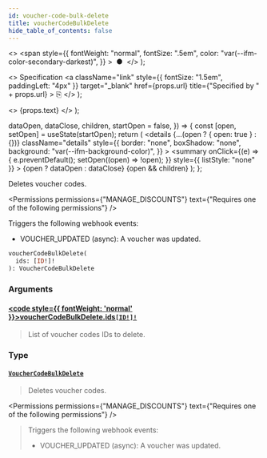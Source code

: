 ```yaml
---
id: voucher-code-bulk-delete
title: voucherCodeBulkDelete
hide_table_of_contents: false
---
```


  <>
    <span
      style={{
        fontWeight: "normal",
        fontSize: ".5em",
        color: "var(--ifm-color-secondary-darkest)",
      }}
    >
      &nbsp;●&nbsp;
    </span>
  </>
);

  <>
    Specification
    <a
      className="link"
      style={{ fontSize: "1.5em", paddingLeft: "4px" }}
      target="\_blank"
      href={props.url}
      title={"Specified by " + props.url}
    >
      ⎘
    </a>
  </>
);

  <>
    <span className={props.class}>{props.text}</span>
  </>
);


  dataOpen,
  dataClose,
  children,
  startOpen = false,
}) => {
  const [open, setOpen] = useState(startOpen);
  return (
    <details
      {...(open ? { open: true } : {})}
      className="details"
      style={{
        border: "none",
        boxShadow: "none",
        background: "var(--ifm-background-color)",
      }}
    >
      <summary
        onClick={(e) => {
          e.preventDefault();
          setOpen((open) => !open);
        }}
        style={{ listStyle: "none" }}
      >
        {open ? dataOpen : dataClose}
      </summary>
      {open && children}
    </details>
  );
};

Deletes voucher codes.

<Badge text="Added in Saleor 3.18" class="secondary margin-bottom--sm" />

<Permissions
  permissions={"MANAGE_DISCOUNTS"}
  text={"Requires one of the following permissions"}
/>

Triggers the following webhook events:

- VOUCHER_UPDATED (async): A voucher was updated.

```graphql
voucherCodeBulkDelete(
  ids: [ID!]!
): VoucherCodeBulkDelete
```

### Arguments

#### [<code style={{ fontWeight: 'normal' }}>voucherCodeBulkDelete.<b>ids</b></code>](#)<Bullet />[`[ID!]!`](../../../api-reference/miscellaneous/scalars/id) <Badge class="badge badge--secondary" text="non-null"/> <Badge class="badge badge--secondary" text="scalar"/>

> List of voucher codes IDs to delete.

### Type

#### [`VoucherCodeBulkDelete`](../../../api-reference/miscellaneous/objects/voucher-code-bulk-delete) <Badge class="badge badge--secondary" text="object"/>

> Deletes voucher codes.
>
> <Badge text="Added in Saleor 3.18" class="secondary margin-bottom--sm" />

<Permissions
  permissions={"MANAGE_DISCOUNTS"}
  text={"Requires one of the following permissions"}
/>

> Triggers the following webhook events:
>
> - VOUCHER_UPDATED (async): A voucher was updated.

